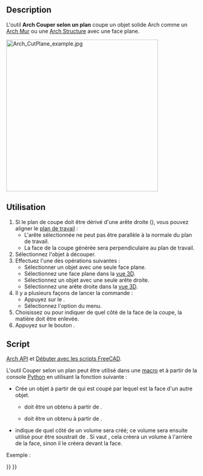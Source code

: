 <languages/>

{{Docnav/fr
|[[Arch_Remove/fr|Supprimer]]
|[[BIM_Setup/fr|Configuration]]
|[[BIM_Workbench/fr|Atelier BIM]]
|IconL=Arch_Remove.svg
|IconR=BIM_Setup.svg
|IconC=Workbench_Arch.svg
}}

{{GuiCommand/fr
|Name=Arch CutPlane
|Name/fr=Arch Couper selon un plan
|MenuLocation=Modification → Couper selon un plan
|Workbenches=[[BIM_Workbench/fr|BIM]]
}}

==Description== 

L'outil '''Arch Couper selon un plan''' coupe un objet solide Arch comme un [[Arch_Wall/fr|Arch Mur]] ou une [[Arch_Structure/fr|Arch Structure]] avec une face plane.

[[Image:Arch_CutPlane_example.jpg|400px]]
{{Caption|À gauche : avant d'appliquer l'outil Couper selon un plan.<br>
Au milieu : mur résultant après la coupe.<br>
À droite : un autre résultat}}

<span id="Usage"></span>
==Utilisation==

# Si le plan de coupe doit être dérivé d'une arête droite ({{Version/fr|1.0}}), vous pouvez aligner le [[Draft_SelectPlane/fr|plan de travail]] :
#* L'arête sélectionnée ne peut pas être parallèle à la normale du plan de travail.
#* La face de la coupe générée sera perpendiculaire au plan de travail.
# Sélectionnez l'objet à découper.
# Effectuez l'une des opérations suivantes :
#* Sélectionner un objet avec une seule face plane. {{Version/fr|1.0}}
#* Sélectionnez une face plane dans la [[3D_view/fr|vue 3D]].
#* Sélectionnez un objet avec une seule arête droite. {{Version/fr|1.0}}
#* Sélectionnez une arête droite dans la [[3D_view/fr|vue 3D]]. {{Version/fr|1.0}}
# Il y a plusieurs façons de lancer la commande :
#* Appuyez sur le {{Button|[[Image:Arch_CutPlane.svg|16px]] [[Arch_CutPlane/fr|Couper selon un plan]]}}.
#* Sélectionnez l'option {{MenuCommand|Modification → [[Image:Arch_CutPlane.svg|16px]] Couper selon un plan}} du menu.
# Choisissez {{MenuCommand|Derrière}} ou {{MenuCommand|Devant}} pour indiquer de quel côté de la face de la coupe, la matière doit être enlevée.
# Appuyez sur le bouton {{Button|OK}}.

<span id="Scripting"></span>
==Script==

{{Emphasis|Voir aussi :}} [[Arch_API/fr|Arch API]] et [[FreeCAD_Scripting_Basics/fr|Débuter avec les scripts FreeCAD]].

L'outil Couper selon un plan peut être utilisé dans une [[Macros/fr|macro]] et à partir de la console [[Python/fr|Python]] en utilisant la fonction suivante :

{{Code|code=
cutObj = cutComponentwithPlane(archObject, cutPlane, sideFace)
}}

* Crée un objet {{incode|cutObj}} à partir de {{incode|archObject}} qui est coupé par {{incode|cutPlane}} lequel est la face d'un autre objet.
** {{incode|archObject}} doit être un {{incode|SelectionObject}} obtenu à partir de {{incode|FreeCADGui.Selection.SelectionEx()[0]}}.
** {{incode|cutPlane}} doit être un {{incode|FaceObject}} obtenu à partir de {{incode|FreeCADGui.Selection.SelectionEx()[0].SubObjects[0]}}.
* {{incode|sideFace}} indique de quel côté de {{incode|FaceObject}} un volume sera créé; ce volume sera ensuite utilisé pour être soustrait de {{incode|archObject}}. Si {{incode|sideFace}} vaut {{incode|0}}, cela créera un volume à l'arrière de la face, sinon il le créera devant la face.

Exemple :

{{Code|code=
import FreeCAD, FreeCADGui, Draft, Arch

p1 = FreeCAD.Vector(0, 0, 0)
p2 = FreeCAD.Vector(2000, 2000, 0)

Line = Draft.makeWire([p1, p2])
Wall = Arch.makeWall(Line, width=150, height=2000)

p3 = FreeCAD.Vector(0, 2000, 0)
p4 = FreeCAD.Vector(3000, 0, 0)

Line2 = Draft.makeWire([p3, p4])
Wall2 = Arch.makeWall(Line2, width=150, height=2000)
FreeCAD.ActiveDocument.recompute()

# Select the Wall
main_object = FreeCADGui.Selection.getSelectionEx()[0]

# Select the face of Wall2
selection = FreeCADGui.Selection.getSelectionEx()[0]
cut_face = selection.SubObjects[0]

cutObj = Arch.cutComponentwithPlane(main_object, cut_face, 0)
FreeCAD.ActiveDocument.recompute()

Wall3 = Draft.move(Wall, FreeCAD.Vector(-4000, 0, 0), copy=True)
Wall4 = Draft.move(Wall2, FreeCAD.Vector(-4000, 0, 0), copy=True)
FreeCAD.ActiveDocument.recompute()

# Select the Wall3
main_object2 = FreeCADGui.Selection.getSelectionEx()[0]

# Select the face of Wall4
selection2 = FreeCADGui.Selection.getSelectionEx()[0]
cut_face2 = selection2.SubObjects[0]

cutObj2 = Arch.cutComponentwithPlane(main_object2, cut_face2, 1)
FreeCAD.ActiveDocument.recompute()
}}


{{Docnav/fr
|[[Arch_Remove/fr|Supprimer]]
|[[BIM_Setup/fr|Configuration]]
|[[BIM_Workbench/fr|Atelier BIM]]
|IconL=Arch_Remove.svg
|IconR=BIM_Setup.svg
|IconC=Workbench_Arch.svg
}}

{{BIM_Tools_navi{{#translation:}}}}
{{Userdocnavi{{#translation:}}}}